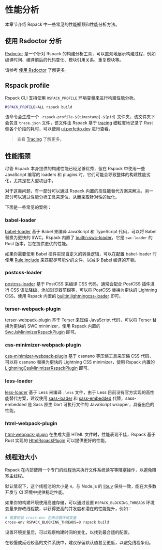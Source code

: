 
# 性能分析

本章节介绍 Rspack 中一些常见的性能瓶颈和性能分析方法。

## 使用 Rsdoctor 分析

[Rsdoctor](https://rsdoctor.rs/) 是一个针对 Rspack 的构建分析工具，可以直观地展示构建过程，例如编译时间、编译前后的代码变化、模块引用关系、重复模块等。

请参考 [使用 Rsdoctor](/guide/optimization/use-rsdoctor) 了解更多。

## Rspack profile

Rspack CLI 支持使用 `RSPACK_PROFILE` 环境变量来进行构建性能分析。

```sh
RSPACK_PROFILE=ALL rspack build
```

该命令会生成一个 `.rspack-profile-${timestamp}-${pid}` 文件夹，该文件夹下会包含 `trace.json` 文件，该文件由 Rspack 基于 [tracing](https://github.com/tokio-rs/tracing) 细粒度地记录了 Rust 侧各个阶段的耗时，可以使用 [ui.perfetto.dev](https://ui.perfetto.dev/) 进行查看。

> 查看 [Tracing](/contribute/development/tracing) 了解更多。

## 性能瓶颈

尽管 Rspack 本身提供的构建性能已经足够优秀，但在 Rspack 中使用一些 JavaScript 编写的 loaders 和 plugins 时，它们可能会导致整体的构建性能劣化，尤其是在大型项目中。

对于这类问题，有一部分可以通过 Rspack 内置的高性能替代方案来解决，另一部分可以通过性能分析工具来定位，从而采取针对性的优化。

下面是一些常见的案例：

### babel-loader

[babel-loader](https://github.com/babel/babel-loader) 基于 Babel 来编译 JavaScript 和 TypeScript 代码，可以将 Babel 替换为更快的 SWC。Rspack 内置了 [builtin:swc-loader](/guide/features/builtin-swc-loader)，它是 `swc-loader` 的 Rust 版本，旨在提供更优的性能。

如果你需要使用 Babel 插件实现自定义的转换逻辑，可以在配置 babel-loader 时使用 [Rule.include](/config/module#ruleinclude) 来匹配尽可能少的文件，以减少 Babel 编译的开销。

### postcss-loader

[postcss-loader](https://github.com/postcss/postcss-loader) 基于 PostCSS 来编译 CSS 代码，通常会配合 PostCSS 插件进行 CSS 语法降级、添加浏览器前缀等，可以将 PostCSS 替换为更快的 Lightning CSS，使用 Rspack 内置的 [builtin:lightningcss-loader](/guide/features/builtin-lightningcss-loader) 即可。

### terser-webpack-plugin

[terser-webpack-plugin](https://github.com/webpack/terser-webpack-plugin) 基于 Terser 来压缩 JavaScript 代码，可以将 Terser 替换为更快的 SWC minimizer，使用 Rspack 内置的 [SwcJsMinimizerRspackPlugin](/plugins/rspack/swc-js-minimizer-rspack-plugin) 即可。

### css-minimizer-webpack-plugin

[css-minimizer-webpack-plugin](https://github.com/webpack/css-minimizer-webpack-plugin) 基于 cssnano 等压缩工具来压缩 CSS 代码，可以将 cssnano 替换为更快的 Lightning CSS minimizer，使用 Rspack 内置的 [LightningCssMinimizerRspackPlugin](/plugins/rspack/lightning-css-minimizer-rspack-plugin) 即可。

### less-loader

[less-loader](https://github.com/webpack/less-loader) 基于 Less 来编译 `.less` 文件，由于 Less 目前没有官方实现的高性能替代方案，建议使用 [sass-loader](https://github.com/webpack/sass-loader) 和 [sass-embedded](https://www.npmjs.com/package/sass-embedded) 代替，sass-embedded 是 Sass 原生 Dart 可执行文件的 JavaScript wrapper，具备出色的性能。

### html-webpack-plugin

[html-webpack-plugin](https://github.com/jantimon/html-webpack-plugin) 在生成大量 HTML 文件时，性能表现不佳，Rspack 基于 Rust 实现的 [HtmlRspackPlugin](/plugins/rspack/html-rspack-plugin) 可以提供更好的性能。

## 线程池大小

Rspack 在内部使用一个专门的线程池来执行文件系统读写等阻塞操作，以避免阻塞主线程。

默认情况下，这个线程池的大小是 `4`，与 Node.js 的 [libuv](https://docs.libuv.org/en/v1.x/threadpool.html) 保持一致，能在大多数开发与 CI 环境中提供稳定性能。

如果你的构建环境使用高速存储，可以通过设置 `RSPACK_BLOCKING_THREADS` 环境变量来修改线程数，以获得更高的并发度和潜在的性能提升，例如：

```bash
# 需要安装 cross-env 包来设置环境变量
cross-env RSPACK_BLOCKING_THREADS=8 rspack build
```

设置环境变量后，可以观察构建时间的变化，以找到最合适的配置。

在较慢或延迟较高的文件系统中，建议保留默认值甚至更低，以避免线程争用。

